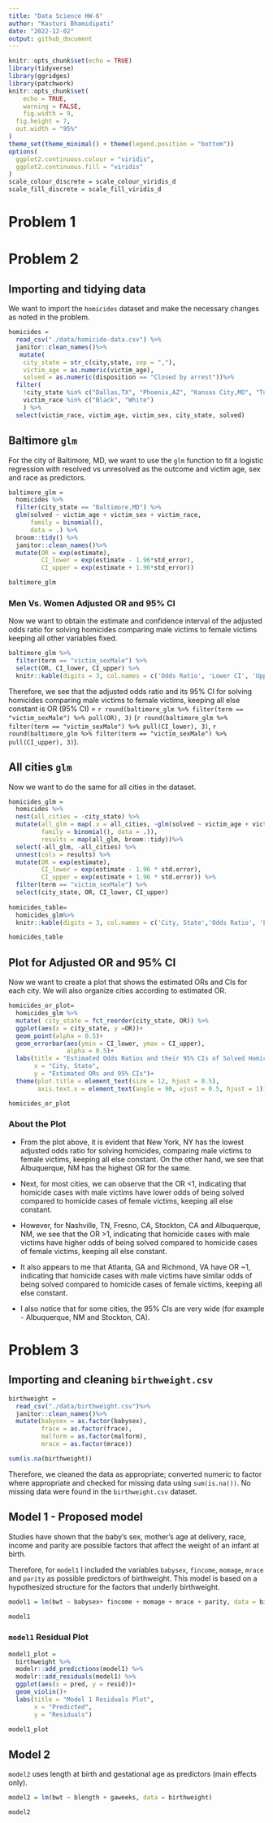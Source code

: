 ```yaml
---
title: "Data Science HW-6"
author: "Kasturi Bhamidipati"
date: "2022-12-02"
output: github_document
---
```


```r
knitr::opts_chunk$set(echo = TRUE)
library(tidyverse)
library(ggridges)
library(patchwork)
knitr::opts_chunk$set(
	echo = TRUE,
	warning = FALSE,
	fig.width = 9, 
  fig.height = 7,
  out.width = "95%"
)
theme_set(theme_minimal() + theme(legend.position = "bottom"))
options(
  ggplot2.continuous.colour = "viridis",
  ggplot2.continuous.fill = "viridis"
)
scale_colour_discrete = scale_colour_viridis_d
scale_fill_discrete = scale_fill_viridis_d
```

# Problem 1 
 
# Problem 2 

## Importing and tidying data 

We want to import the `homicides` dataset and make the necessary changes as noted in the problem.

```r
homicides = 
  read_csv("./data/homicide-data.csv") %>%
  janitor::clean_names()%>%
   mutate(
    city_state = str_c(city,state, sep = ","),
    victim_age = as.numeric(victim_age), 
    solved = as.numeric(disposition == "Closed by arrest"))%>%
  filter(
    !city_state %in% c("Dallas,TX", "Phoenix,AZ", "Kansas City,MO", "Tulsa,AL"),
    victim_race %in% c("Black", "White")
    ) %>% 
  select(victim_race, victim_age, victim_sex, city_state, solved)

```

## Baltimore `glm` 

For the city of Baltimore, MD, we want to use the `glm` function to fit a logistic regression with resolved vs unresolved as the outcome and victim age, sex and race as predictors. 

```r
baltimore_glm = 
  homicides %>% 
  filter(city_state == "Baltimore,MD") %>% 
  glm(solved ~ victim_age + victim_sex + victim_race, 
      family = binomial(), 
      data = .) %>% 
  broom::tidy() %>% 
  janitor::clean_names()%>% 
  mutate(OR = exp(estimate),
         CI_lower = exp(estimate - 1.96*std_error),
         CI_upper = exp(estimate + 1.96*std_error))

baltimore_glm
```

### Men Vs. Women Adjusted OR and 95% CI
Now we want to obtain the estimate and confidence interval of the adjusted odds ratio for solving homicides comparing male victims to female victims keeping all other variables fixed.

```r
baltimore_glm %>%
  filter(term == "victim_sexMale") %>%
  select(OR, CI_lower, CI_upper) %>% 
  knitr::kable(digits = 3, col.names = c('Odds Ratio', 'Lower CI', 'Upper CI'))
```

Therefore, we see that the adjusted odds ratio and its 95% CI for solving homicides comparing male victims to female victims, keeping all else constant is OR (95% CI) = `r round(baltimore_glm %>% filter(term == "victim_sexMale") %>% pull(OR), 3)` (`r round(baltimore_glm %>% filter(term == "victim_sexMale") %>% pull(CI_lower), 3)`, `r round(baltimore_glm %>% filter(term == "victim_sexMale") %>% pull(CI_upper), 3)`).

## All cities `glm` 

Now we want to do the same for all cities in the dataset. 

```r
homicides_glm = 
  homicides %>%
  nest(all_cities = -city_state) %>%
  mutate(all_glm = map(.x = all_cities, ~glm(solved ~ victim_age + victim_sex + victim_race,
         family = binomial(), data = .)),
         results = map(all_glm, broom::tidy))%>%
  select(-all_glm, -all_cities) %>% 
  unnest(cols = results) %>% 
  mutate(OR = exp(estimate),
         CI_lower = exp(estimate - 1.96 * std.error),
         CI_upper = exp(estimate + 1.96 * std.error)) %>% 
  filter(term == "victim_sexMale") %>% 
  select(city_state, OR, CI_lower, CI_upper)
  
homicides_table= 
  homicides_glm%>%
  knitr::kable(digits = 3, col.names = c('City, State','Odds Ratio', 'Lower CI', 'Upper CI'))

homicides_table


```

## Plot for Adjusted OR and 95% CI 

Now we want to create a plot that shows the estimated ORs and CIs for each city. We will also organize cities according to estimated OR. 

```r
homicides_or_plot= 
  homicides_glm %>%
  mutate( city_state = fct_reorder(city_state, OR)) %>%
  ggplot(aes(x = city_state, y =OR))+
  geom_point(alpha = 0.5)+
  geom_errorbar(aes(ymin = CI_lower, ymax = CI_upper),
                alpha = 0.5)+ 
  labs(title = "Estimated Odds Ratios and their 95% CIs of Solved Homicides for Each City (Comparing Male Vs. Female Victims)", 
       x = "City, State", 
       y = "Estimated ORs and 95% CIs")+
  theme(plot.title = element_text(size = 12, hjust = 0.5),
        axis.text.x = element_text(angle = 90, vjust = 0.5, hjust = 1))

homicides_or_plot
```

### About the Plot

- From the plot above, it is evident that New York, NY has the lowest adjusted odds ratio for solving homicides, comparing male victims to female victims, keeping all else constant. On the other hand, we see that Albuquerque, NM has the highest OR for the same. 

- Next, for most cities, we can observe that the OR <1, indicating that homicide cases with male victims have lower odds of being solved compared to homicide cases of female victims, keeping all else constant. 
- However, for Nashville, TN, Fresno, CA, Stockton, CA and Albuquerque, NM, we see that the OR >1, indicating that homicide cases with male victims have higher odds of being solved compared to homicide cases of female victims, keeping all else constant. 

- It also appears to me that Atlanta, GA and Richmond, VA have OR ~1, indicating that homicide cases with male victims have similar odds of being solved compared to homicide cases of female victims, keeping all else constant.

- I also notice that for some cities, the 95% CIs are very wide (for example - Albuquerque, NM and Stockton, CA). 

# Problem 3 

## Importing and cleaning `birthweight.csv`

```r
birthweight = 
  read_csv("./data/birthweight.csv")%>% 
  janitor::clean_names()%>%
  mutate(babysex = as.factor(babysex),
         frace = as.factor(frace),
         malform = as.factor(malform),
         mrace = as.factor(mrace))

sum(is.na(birthweight))
```

Therefore, we cleaned the data as appropriate; converted numeric to factor where appropriate and checked for missing data using `sum(is.na())`. No missing data were found in the `birthweight.csv` dataset. 

## Model 1 - Proposed model 

Studies have shown that the baby's sex, mother's age at delivery, race, income and parity are possible factors that affect the weight of an infant at birth. 

Therefore, for `model1` I included the variables `babysex`, `fincome`, `momage`, `mrace` and `parity` as possible predictors of birthweight. This model is based on a hypothesized structure for the factors that underly birthweight. 

```r
model1 = lm(bwt ~ babysex+ fincome + momage + mrace + parity, data = birthweight)

model1
```

### `model1` Residual Plot 

```r
model1_plot =
  birthweight %>%
  modelr::add_predictions(model1) %>%
  modelr::add_residuals(model1) %>%
  ggplot(aes(x = pred, y = resid))+
  geom_violin()+
  labs(title = "Model 1 Residuals Plot",
       x = "Predicted",
       y = "Residuals")

model1_plot
```

## Model 2

`model2` uses length at birth and gestational age as predictors (main effects only). 

```r
model2 = lm(bwt ~ blength + gaweeks, data = birthweight)

model2
```




